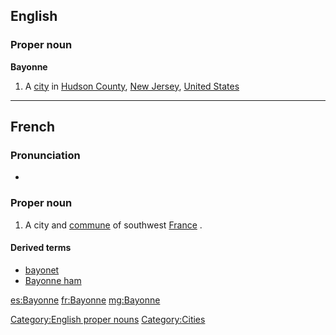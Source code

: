==English==


===Proper noun===
{{wikipedia}}
'''Bayonne'''

# A [[city]] in [[Hudson County]], [[New Jersey]], [[United States]]

[[Category:English proper nouns]]

----

==French==


===Pronunciation===
* {{audio|Fr-Paris--Bayonne.ogg|Audio (Paris)}}

===Proper noun===
{{infl|fr|proper noun}}

# A city and [[commune]] of southwest [[France]] .

====Derived terms====
* [[bayonet]]
* [[Bayonne ham]]

[[Category:Cities]]

[[es:Bayonne]]
[[fr:Bayonne]]
[[mg:Bayonne]]